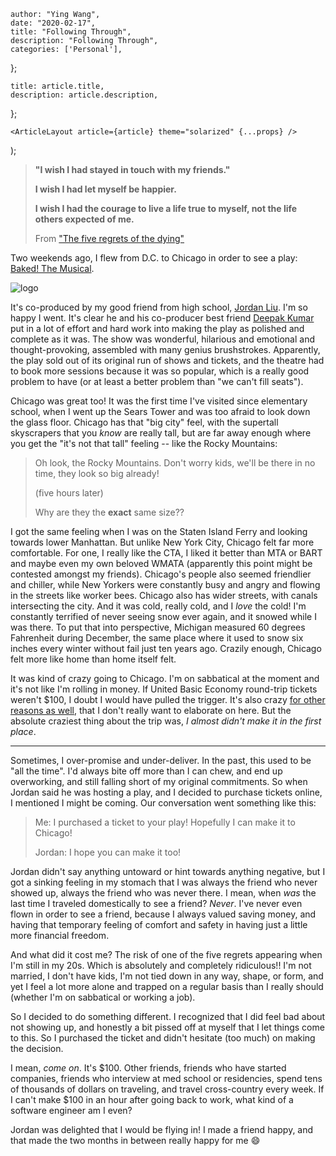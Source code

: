

    author: "Ying Wang",
    date: "2020-02-17",
    title: "Following Through",
    description: "Following Through",
    categories: ['Personal'],
};

    title: article.title,
    description: article.description,
};

    <ArticleLayout article={article} theme="solarized" {...props} />
);


> **"I wish I had stayed in touch with my friends."**
>
> **I wish I had let myself be happier.**
>
> **I wish I had the courage to live a life true to myself, not the life
> others expected of me.**
>
> From ["The five regrets of the dying"](/five_regrets)

Two weekends ago, I flew from D.C. to Chicago in order to see a play: [Baked!
The Musical](https://www.bakedthemusical.com/).

![logo](/img/posts/2020/02/17/following_through_1.png)

It's co-produced by my good friend from high school, [Jordan
Liu](https://blog.jminjie.com/). I'm so happy I went. It's clear he and his
co-producer best friend [Deepak Kumar](https://kumarde.com/) put in a lot of
effort and hard work into making the play as polished and complete as it was.
The show was wonderful, hilarious and emotional and thought-provoking, assembled
with many genius brushstrokes. Apparently, the play sold out of its original run
of shows and tickets, and the theatre had to book more sessions because it was
so popular, which is a really good problem to have (or at least a better problem
than "we can't fill seats").

Chicago was great too! It was the first time I've visited since elementary
school, when I went up the Sears Tower and was too afraid to look down the glass
floor. Chicago has that "big city" feel, with the supertall skyscrapers that you
_know_ are really tall, but are far away enough where you get the "it's not that
tall" feeling -- like the Rocky Mountains:

> Oh look, the Rocky Mountains. Don't worry kids, we'll be there in no time,
> they look so big already!
>
> (five hours later)
>
> Why are they the **exact** same size??

I got the same feeling when I was on the Staten Island Ferry and looking towards
lower Manhattan. But unlike New York City, Chicago felt far more comfortable.
For one, I really like the CTA, I liked it better than MTA or BART and maybe
even my own beloved WMATA (apparently this point might be contested amongst my
friends). Chicago's people also seemed friendlier and chiller, while New Yorkers
were constantly busy and angry and flowing in the streets like worker bees.
Chicago also has wider streets, with canals intersecting the city. And it was
cold, really cold, and I _love_ the cold! I'm constantly terrified of never
seeing snow ever again, and it snowed while I was there. To put that into
perspective, Michigan measured 60 degrees Fahrenheit during December, the same
place where it used to snow six inches every winter without fail just ten years
ago. Crazily enough, Chicago felt more like home than home itself felt.

It was kind of crazy going to Chicago. I'm on sabbatical at the moment and it's
not like I'm rolling in money. If United Basic Economy round-trip tickets
weren't $100, I doubt I would have pulled the trigger. It's also crazy [for
other reasons as well](/posts/2020/01/20/on_failure), that I don't really want
to elaborate on here. But the absolute craziest thing about the trip was, _I
almost didn't make it in the first place_.

---

Sometimes, I over-promise and under-deliver. In the past, this used to be "all
the time". I'd always bite off more than I can chew, and end up overworking, and
still falling short of my original commitments. So when Jordan said he was
hosting a play, and I decided to purchase tickets online, I mentioned I might be
coming. Our conversation went something like this:

> Me: I purchased a ticket to your play! Hopefully I can make it to Chicago!
>
> Jordan: I hope you can make it too!

Jordan didn't say anything untoward or hint towards anything negative, but I got
a sinking feeling in my stomach that I was always the friend who never showed
up, always the friend who was never there. I mean, when _was_ the last time I
traveled domestically to see a friend? _Never_. I've never even flown in order
to see a friend, because I always valued saving money, and having that temporary
feeling of comfort and safety in having just a little more financial freedom.

And what did it cost me? The risk of one of the five regrets appearing when I'm
still in my 20s. Which is absolutely and completely ridiculous!! I'm not
married, I don't have kids, I'm not tied down in any way, shape, or form, and
yet I feel a lot more alone and trapped on a regular basis than I really should
(whether I'm on sabbatical or working a job).

So I decided to do something different. I recognized that I did feel bad about
not showing up, and honestly a bit pissed off at myself that I let things come
to this. So I purchased the ticket and didn't hesitate (too much) on making the
decision.

I mean, _come on_. It's \$100. Other friends, friends who have started companies,
friends who interview at med school or residencies, spend tens of thousands of
dollars on traveling, and travel cross-country every week. If I can't make \$100
in an hour after going back to work, what kind of a software engineer am I even?

Jordan was delighted that I would be flying in! I made a friend happy, and that
made the two months in between really happy for me :smile:
